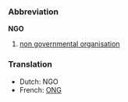 ===Abbreviation===
'''NGO'''

#[[non governmental organisation]]

===Translation===
*Dutch: NGO
*French: [[ONG]]